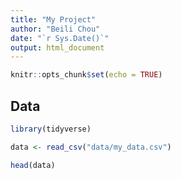 ```yaml
---
title: "My Project"
author: "Beili Chou"
date: "`r Sys.Date()`"
output: html_document
---
```


```r
knitr::opts_chunk$set(echo = TRUE)
```

## Data

```r
library(tidyverse)

data <- read_csv("data/my_data.csv")
```

```r
head(data)
```

